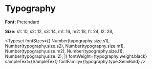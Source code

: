 
<Meta title='Palette/Typography/With Font Type' />


# Typography

**Font:** Pretendard

**Size:** s1: 10, s2: 12, s3: 14, m1: 16, m2: 18, l1: 24, l2: 28,

<Typeset
    fontSizes={[
        Number(typography.size.s1),
        Number(typography.size.s2),
        Number(typography.size.m1),
        Number(typography.size.m2),
        Number(typography.size.l1),
        Number(typography.size.l2),
    ]}
    fontWeight={typography.weight.black}
    sampleText={SampleText}
    fontFamily={typography.type.SemiBold}
/>
